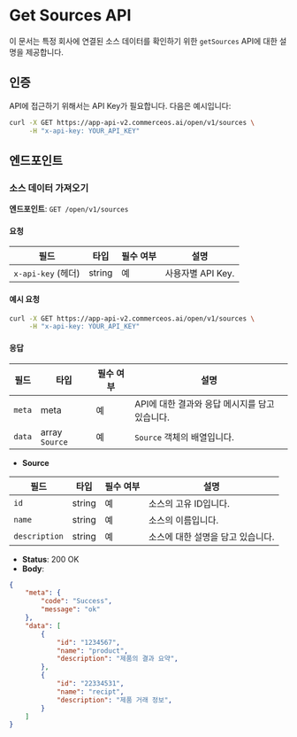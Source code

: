 # Get Sources API

이 문서는 특정 회사에 연결된 소스 데이터를 확인하기 위한 `getSources` API에 대한 설명을 제공합니다.

## 인증

API에 접근하기 위해서는 API Key가 필요합니다. 다음은 예시입니다:

```bash
curl -X GET https://app-api-v2.commerceos.ai/open/v1/sources \
     -H "x-api-key: YOUR_API_KEY"
```

## 엔드포인트

### 소스 데이터 가져오기

**엔드포인트**: `GET /open/v1/sources`

#### 요청

| 필드                   | 타입    | 필수 여부 | 설명                         |
|-------------------------|---------|----------|-------------------------------------|
| `x-api-key` (헤더)    | string  | 예      | 사용자별 API Key.   |

#### 예시 요청

```bash
curl -X GET https://app-api-v2.commerceos.ai/open/v1/sources \
     -H "x-api-key: YOUR_API_KEY"
```

#### 응답

| 필드      | 타입       | 필수 여부 | 설명                                           |
|------------|------------|----------|----------------------------------------------|
| `meta`    | meta    | 예      | API에 대한 결과와 응답 메시지를 담고 있습니다.                            |
| `data`    | array `Source`    | 예      | `Source` 객체의 배열입니다.                            |

- **Source**

| 필드         | 타입       | 필수 여부 | 설명                                                                                       |
|-------------------|------------|----------|------------------------------------------------------------------------------------------|
| `id`             | string     | 예      | 소스의 고유 ID입니다.                                                                            |
| `name`    | string     | 예      | 소스의 이름입니다.                              |
| `description`      | string     | 예      | 소스에 대한 설명을 담고 있습니다.                   |

- **Status**: 200 OK
- **Body**:

```json
{
    "meta": {
        "code": "Success",
        "message": "ok"
    },
    "data": [
        {
            "id": "1234567",
            "name": "product",
            "description": "제품의 결과 요약",
        },
        {
            "id": "22334531",
            "name": "recipt",
            "description": "제품 거래 정보",
        }
    ]
}
```
